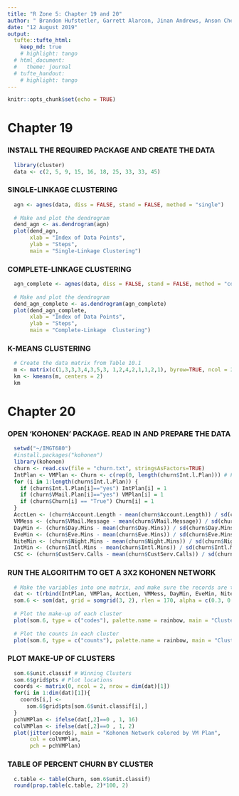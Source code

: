 ```yaml
---
title: "R Zone 5: Chapter 19 and 20"
author: " Brandon Hufstetler, Garrett Alarcon, Jinan Andrews, Anson Cheng, Nick Forrest, and Nestor Herandez"
date: "12 August 2019"
output: 
  tufte::tufte_html:
    keep_md: true
    # highlight: tango
  # html_document:
  #   theme: journal
  # tufte_handout:
    # highlight: tango
---
```

```r
knitr::opts_chunk$set(echo = TRUE)
```

# Chapter 19

### INSTALL THE REQUIRED PACKAGE AND CREATE THE DATA
```r
  library(cluster)
  data <- c(2, 5, 9, 15, 16, 18, 25, 33, 33, 45)
```

### SINGLE-LINKAGE CLUSTERING
```r
  agn <- agnes(data, diss = FALSE, stand = FALSE, method = "single")
  
  # Make and plot the dendrogram
  dend_agn <- as.dendrogram(agn)
  plot(dend_agn,
       xlab = "Index of Data Points",
       ylab = "Steps",
       main = "Single-Linkage Clustering")
```

### COMPLETE-LINKAGE CLUSTERING
```r
  agn_complete <- agnes(data, diss = FALSE, stand = FALSE, method = "complete")
  
  # Make and plot the dendrogram
  dend_agn_complete <- as.dendrogram(agn_complete)
  plot(dend_agn_complete,
       xlab = "Index of Data Points",
       ylab = "Steps",
       main = "Complete-Linkage  Clustering")
```  

### K-MEANS CLUSTERING
```r
  # Create the data matrix from Table 10.1
  m <- matrix(c(1,3,3,3,4,3,5,3, 1,2,4,2,1,1,2,1), byrow=TRUE, ncol = 2)
  km <- kmeans(m, centers = 2)
  km
```

# Chapter 20

### OPEN ‘KOHONEN’ PACKAGE. READ IN AND PREPARE THE DATA
```r
  setwd("~/IMGT680")
  #install.packages("kohonen")
  library(kohonen)
  churn <- read.csv(file = "churn.txt", stringsAsFactors=TRUE)
  IntPlan <- VMPlan <- Churn <- c(rep(0, length(churn$Int.l.Plan))) # Flag variables
  for (i in 1:length(churn$Int.l.Plan)) {
    if (churn$Int.l.Plan[i]=="yes") IntPlan[i] = 1
    if (churn$VMail.Plan[i]=="yes") VMPlan[i] = 1
    if (churn$Churn[i] == "True") Churn[i] = 1
  }
  AcctLen <- (churn$Account.Length - mean(churn$Account.Length)) / sd(churn$Account.Length)
  VMMess <- (churn$VMail.Message - mean(churn$VMail.Message)) / sd(churn$VMail.Message)
  DayMin <- (churn$Day.Mins - mean(churn$Day.Mins)) / sd(churn$Day.Mins)
  EveMin <- (churn$Eve.Mins - mean(churn$Eve.Mins)) / sd(churn$Eve.Mins)
  NiteMin <- (churn$Night.Mins - mean(churn$Night.Mins)) / sd(churn$Night.Mins)
  IntMin <- (churn$Intl.Mins - mean(churn$Intl.Mins)) / sd(churn$Intl.Mins)
  CSC <- (churn$CustServ.Calls - mean(churn$CustServ.Calls)) / sd(churn$CustServ.Calls)
```

### RUN THE ALGORITHM TO GET A 3X2 KOHONEN NETWORK
```r
  # Make the variables into one matrix, and make sure the records are the rows
  dat <- t(rbind(IntPlan, VMPlan, AcctLen, VMMess, DayMin, EveMin, NiteMin, IntMin, CSC))
  som.6 <- som(dat, grid = somgrid(3, 2), rlen = 170, alpha = c(0.3, 0.00), radius = 2)
  
  # Plot the make-up of each cluster
  plot(som.6, type = c("codes"), palette.name = rainbow, main = "Cluster Content")
  
  # Plot the counts in each cluster
  plot(som.6, type = c("counts"), palette.name = rainbow, main = "Cluster Counts")
```

### PLOT MAKE-UP OF CLUSTERS
```r
  som.6$unit.classif # Winning Clusters
  som.6$grid$pts # Plot locations
  coords <- matrix(0, ncol = 2, nrow = dim(dat)[1])
  for(i in 1:dim(dat)[1]){
    coords[i,] <-
      som.6$grid$pts[som.6$unit.classif[i],]
  }
  pchVMPlan <- ifelse(dat[,2]==0 , 1, 16)
  colVMPlan <- ifelse(dat[,2]==0 , 1, 2)
  plot(jitter(coords), main = "Kohonen Network colored by VM Plan",
       col = colVMPlan,
       pch = pchVMPlan)
```

### TABLE OF PERCENT CHURN BY CLUSTER
```r
  c.table <- table(Churn, som.6$unit.classif)
  round(prop.table(c.table, 2)*100, 2)
```

